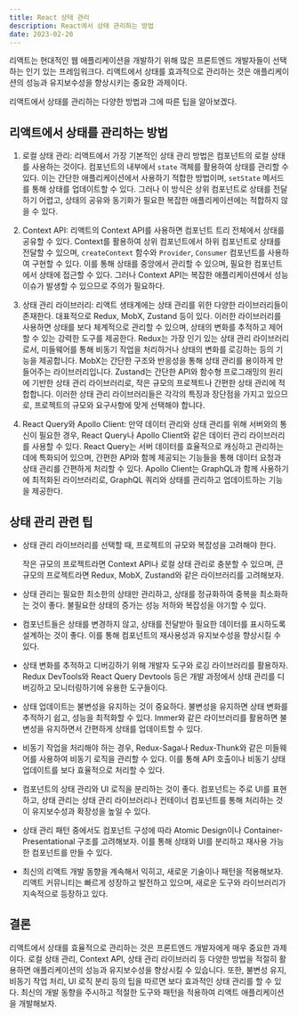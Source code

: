 ```yaml
---
title: React 상태 관리
description: React에서 상태 관리하는 방법
date: 2023-02-20
---
```


리액트는 현대적인 웹 애플리케이션을 개발하기 위해 많은 프론트엔드 개발자들이 선택하는 인기 있는 프레임워크다.
리액트에서 상태를 효과적으로 관리하는 것은 애플리케이션의 성능과 유지보수성을 향상시키는 중요한 과제이다.

리액트에서 상태를 관리하는 다양한 방법과 그에 따른 팁을 알아보겠다.

## 리액트에서 상태를 관리하는 방법

1. 로컬 상태 관리:
   리액트에서 가장 기본적인 상태 관리 방법은 컴포넌트의 로컬 상태를 사용하는 것이다.
   컴포넌트의 내부에서 `state` 객체를 활용하여 상태를 관리할 수 있다.
   이는 간단한 애플리케이션에서 사용하기 적합한 방법이며, `setState` 메서드를 통해 상태를 업데이트할 수 있다.
   그러나 이 방식은 상위 컴포넌트로 상태를 전달하기 어렵고, 상태의 공유와 동기화가 필요한 복잡한 애플리케이션에는 적합하지 않을 수 있다.

2. Context API:
   리액트의 Context API를 사용하면 컴포넌트 트리 전체에서 상태를 공유할 수 있다.
   Context를 활용하여 상위 컴포넌트에서 하위 컴포넌트로 상태를 전달할 수 있으며, `createContext` 함수와 `Provider`, `Consumer` 컴포넌트를 사용하여 구현할 수 있다.
   이를 통해 상태를 중앙에서 관리할 수 있으며, 필요한 컴포넌트에서 상태에 접근할 수 있다.
   그러나 Context API는 복잡한 애플리케이션에서 성능 이슈가 발생할 수 있으므로 주의가 필요하다.

3. 상태 관리 라이브러리:
   리액트 생태계에는 상태 관리를 위한 다양한 라이브러리들이 존재한다.
   대표적으로 Redux, MobX, Zustand 등이 있다. 이러한 라이브러리를 사용하면 상태를 보다 체계적으로 관리할 수 있으며, 상태의 변화를 추적하고 제어할 수 있는 강력한 도구를 제공한다.
   Redux는 가장 인기 있는 상태 관리 라이브러리로서, 미들웨어를 통해 비동기 작업을 처리하거나 상태의 변화를 로깅하는 등의 기능을 제공합니다. MobX는 간단한 구조와 반응성을 통해 상태 관리를 용이하게 만들어주는 라이브러리입니다. Zustand는 간단한 API와 함수형 프로그래밍의 원리에 기반한 상태 관리 라이브러리로, 작은 규모의 프로젝트나 간편한 상태 관리에 적합합니다. 이러한 상태 관리 라이브러리들은 각각의 특징과 장단점을 가지고 있으므로, 프로젝트의 규모와 요구사항에 맞게 선택해야 합니다.

4. React Query와 Apollo Client:
   만약 데이터 관리와 상태 관리를 위해 서버와의 통신이 필요한 경우, React Query나 Apollo Client와 같은 데이터 관리 라이브러리를 사용할 수 있다.
   React Query는 서버 데이터를 효율적으로 캐싱하고 관리하는 데에 특화되어 있으며, 간편한 API와 함께 제공되는 기능들을 통해 데이터 요청과 상태 관리를 간편하게 처리할 수 있다.
   Apollo Client는 GraphQL과 함께 사용하기에 최적화된 라이브러리로, GraphQL 쿼리와 상태를 관리하고 업데이트하는 기능을 제공한다.

## 상태 관리 관련 팁

- 상태 관리 라이브러리를 선택할 때, 프로젝트의 규모와 복잡성을 고려해야 한다.

  작은 규모의 프로젝트라면 Context API나 로컬 상태 관리로 충분할 수 있으며, 큰 규모의 프로젝트라면 Redux, MobX, Zustand와 같은 라이브러리를 고려해보자.

- 상태 관리는 필요한 최소한의 상태만 관리하고, 상태를 정규화하여 중복을 최소화하는 것이 좋다. 불필요한 상태의 증가는 성능 저하와 복잡성을 야기할 수 있다.

- 컴포넌트들은 상태를 변경하지 않고, 상태를 전달받아 필요한 데이터를 표시하도록 설계하는 것이 좋다. 이를 통해 컴포넌트의 재사용성과 유지보수성을 향상시킬 수 있다.

- 상태 변화를 추적하고 디버깅하기 위해 개발자 도구와 로깅 라이브러리를 활용하자. Redux DevTools와 React Query Devtools 등은 개발 과정에서 상태 관리를 디버깅하고 모니터링하기에 유용한 도구들이다.

- 상태 업데이트는 불변성을 유지하는 것이 중요하다. 불변성을 유지하면 상태 변화를 추적하기 쉽고, 성능을 최적화할 수 있다. Immer와 같은 라이브러리를 활용하면 불변성을 유지하면서 간편하게 상태를 업데이트할 수 있다.

- 비동기 작업을 처리해야 하는 경우, Redux-Saga나 Redux-Thunk와 같은 미들웨어를 사용하여 비동기 로직을 관리할 수 있다. 이를 통해 API 호출이나 비동기 상태 업데이트를 보다 효율적으로 처리할 수 있다.

- 컴포넌트의 상태 관리와 UI 로직을 분리하는 것이 좋다. 컴포넌트는 주로 UI를 표현하고, 상태 관리는 상태 관리 라이브러리나 컨테이너 컴포넌트를 통해 처리하는 것이 유지보수성과 확장성을 높일 수 있다.

- 상태 관리 패턴 중에서도 컴포넌트 구성에 따라 Atomic Design이나 Container-Presentational 구조를 고려해보자. 이를 통해 상태와 UI를 분리하고 재사용 가능한 컴포넌트를 만들 수 있다.

- 최신의 리액트 개발 동향을 계속해서 익히고, 새로운 기술이나 패턴을 적용해보자. 리액트 커뮤니티는 빠르게 성장하고 발전하고 있으며, 새로운 도구와 라이브러리가 지속적으로 등장하고 있다.

## 결론

리액트에서 상태를 효율적으로 관리하는 것은 프론트엔드 개발자에게 매우 중요한 과제이다. 로컬 상태 관리, Context API, 상태 관리 라이브러리 등 다양한 방법을 적절히 활용하면 애플리케이션의 성능과 유지보수성을 향상시킬 수 있습니다. 또한, 불변성 유지, 비동기 작업 처리, UI 로직 분리 등의 팁을 따르면 보다 효과적인 상태 관리를 할 수 있다.
최신의 개발 동향을 주시하고 적절한 도구와 패턴을 적용하여 리액트 애플리케이션을 개발해보자.
